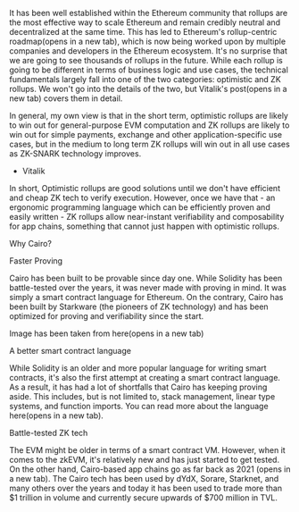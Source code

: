 It has been well established within the Ethereum community that rollups are the most effective way to scale Ethereum and remain credibly neutral and decentralized at the same time. This has led to Ethereum's rollup-centric roadmap(opens in a new tab), which is now being worked upon by multiple companies and developers in the Ethereum ecosystem. It's no surprise that we are going to see thousands of rollups in the future. While each rollup is going to be different in terms of business logic and use cases, the technical fundamentals largely fall into one of the two categories: optimistic and ZK rollups. We won't go into the details of the two, but Vitalik's post(opens in a new tab) covers them in detail.

In general, my own view is that in the short term, optimistic rollups are likely to win out for general-purpose EVM computation and ZK rollups are likely to win out for simple payments, exchange and other application-specific use cases, but in the medium to long term ZK rollups will win out in all use cases as ZK-SNARK technology improves.

- Vitalik

In short, Optimistic rollups are good solutions until we don't have efficient and cheap ZK tech to verify execution. However, once we have that - an ergonomic programming language which can be efficiently proven and easily written - ZK rollups allow near-instant verifiability and composability for app chains, something that cannot just happen with optimistic rollups.

Why Cairo?

Faster Proving

Cairo has been built to be provable since day one. While Solidity has been battle-tested over the years, it was never made with proving in mind. It was simply a smart contract language for Ethereum. On the contrary, Cairo has been built by Starkware (the pioneers of ZK technology) and has been optimized for proving and verifiability since the start.

Image has been taken from here(opens in a new tab)

A better smart contract language

While Solidity is an older and more popular language for writing smart contracts, it's also the first attempt at creating a smart contract language. As a result, it has had a lot of shortfalls that Cairo has keeping proving aside. This includes, but is not limited to, stack management, linear type systems, and function imports. You can read more about the language here(opens in a new tab).

Battle-tested ZK tech

The EVM might be older in terms of a smart contract VM. However, when it comes to the zkEVM, it's relatively new and has just started to get tested. On the other hand, Cairo-based app chains go as far back as 2021 (opens in a new tab). The Cairo tech has been used by dYdX, Sorare, Starknet, and many others over the years and today it has been used to trade more than $1 trillion in volume and currently secure upwards of $700 million in TVL.
